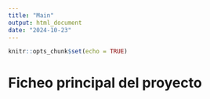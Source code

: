 ```yaml
---
title: "Main"
output: html_document
date: "2024-10-23"
---
```


```r
knitr::opts_chunk$set(echo = TRUE)
```

# Ficheo principal del proyecto
```r

```

